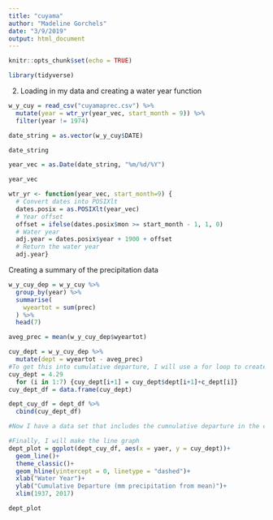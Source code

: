 ```yaml
---
title: "cuyama"
author: "Madeline Gorchels"
date: "3/9/2019"
output: html_document
---
```


```r
knitr::opts_chunk$set(echo = TRUE)
```

```r
library(tidyverse)
```

2. Loading in my data and creating a water year function

```r
w_y_cuy = read_csv("cuyamaprec.csv") %>% 
  mutate(year = wtr_yr(year_vec, start_month = 9)) %>% 
  filter(year != 1974)

date_string = as.vector(w_y_cuy$DATE)

date_string

year_vec = as.Date(date_string, "%m/%d/%Y")

year_vec

wtr_yr <- function(year_vec, start_month=9) {
  # Convert dates into POSIXlt
  dates.posix = as.POSIXlt(year_vec)
  # Year offset
  offset = ifelse(dates.posix$mon >= start_month - 1, 1, 0)
  # Water year
  adj.year = dates.posix$year + 1900 + offset
  # Return the water year
  adj.year}

```

Creating a summary of the precipitation data

```r
w_y_cuy_dep = w_y_cuy %>% 
  group_by(year) %>% 
  summarise(
    wyeartot = sum(prec)
  ) %>% 
  head(7)

aveg_prec = mean(w_y_cuy_dep$wyeartot)
```


```r

cuy_dept = w_y_cuy_dep %>% 
  mutate(dept = wyeartot - aveg_prec) 
#To get this into cumulative departure, I will use a for loop to create a vector with the correct answers and then bind that into the data frame.
cuy_dept = 4.29
  for (i in 1:7) {cuy_dept[i+1] = cuy_dept$dept[i+1]+c_dept[i]}
cuy_dept_df = data.frame(cuy_dept)

dept_cuy_df = dept_df %>% 
  cbind(cuy_dept_df)

#Now I have a data set that includes the cumnulative departure in the column called "c_dept"

#Finally, I will make the line graph
dept_plot = ggplot(dept_cuy_df, aes(x = yaer, y = cuy_dept))+
  geom_line()+
  theme_classic()+
  geom_hline(yintercept = 0, linetype = "dashed")+
  xlab("Water Year")+
  ylab("Cumulative Departure (mm precipitation from mean)")+
  xlim(1937, 2017)

dept_plot
```

